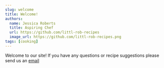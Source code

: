 ```yaml
---
slug: welcome
title: Welcome!
authors:
  name: Jessica Roberts
  title: Aspiring Chef
  url: https://github.com/littl-rob-recipes
  image_url: https://github.com/littl-rob-recipes.png
tags: [cooking]
---
```


Welcome to our site! If you have any questions or recipe suggestions please send us an [email](mailto:llittlerob@gmail.com)
